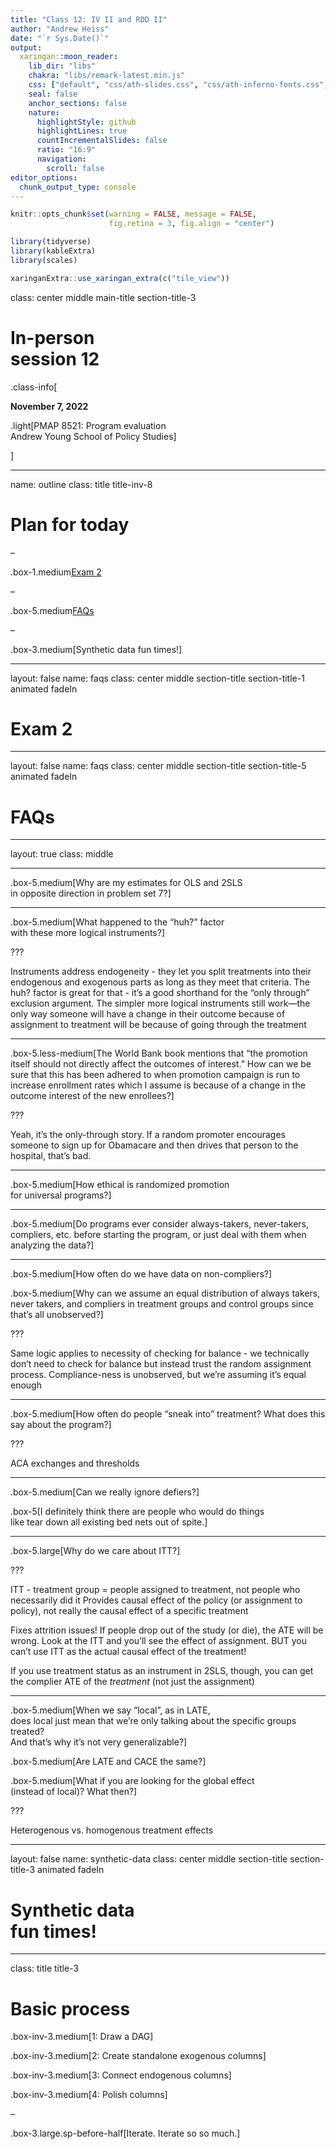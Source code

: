 ```yaml
---
title: "Class 12: IV II and RDD II"
author: "Andrew Heiss"
date: "`r Sys.Date()`"
output:
  xaringan::moon_reader:
    lib_dir: "libs"
    chakra: "libs/remark-latest.min.js"
    css: ["default", "css/ath-slides.css", "css/ath-inferno-fonts.css", "css/animate.css"]
    seal: false
    anchor_sections: false
    nature:
      highlightStyle: github
      highlightLines: true
      countIncrementalSlides: false
      ratio: "16:9"
      navigation:
        scroll: false
editor_options: 
  chunk_output_type: console
---
```


```r
knitr::opts_chunk$set(warning = FALSE, message = FALSE, 
                      fig.retina = 3, fig.align = "center")
```

```r
library(tidyverse)
library(kableExtra)
library(scales)
```

```r
xaringanExtra::use_xaringan_extra(c("tile_view"))
```

class: center middle main-title section-title-3

# In-person<br>session 12

.class-info[

**November 7, 2022**

.light[PMAP 8521: Program evaluation<br>
Andrew Young School of Policy Studies
]

]

---

name: outline
class: title title-inv-8

# Plan for today

--

.box-1.medium[Exam 2]

--

.box-5.medium[FAQs]

--

.box-3.medium[Synthetic data fun times!]

---

layout: false
name: faqs
class: center middle section-title section-title-1 animated fadeIn

# Exam 2

---

layout: false
name: faqs
class: center middle section-title section-title-5 animated fadeIn

# FAQs

---

layout: true
class: middle

---

.box-5.medium[Why are my estimates for OLS and 2SLS<br>in opposite direction in problem set 7?]

---

.box-5.medium[What happened to the "huh?" factor<br>with these more logical instruments?]

???

Instruments address endogeneity - they let you split treatments into their endogenous and exogenous parts as long as they meet that criteria. The huh? factor is great for that - it’s a good shorthand for the “only through” exclusion argument. The simpler more logical instruments still work—the only way someone will have a change in their outcome because of assignment to treatment will be because of going through the treatment

---

.box-5.less-medium[The World Bank book mentions that "the promotion itself should not directly affect the outcomes of interest." How can we be sure that this has been adhered to when promotion campaign is run to increase enrollment rates which I assume is because of a change in the outcome interest of the new enrollees?]

???

Yeah, it’s the only-through story. If a random promoter encourages someone to sign up for Obamacare and then drives that person to the hospital, that’s bad.

---

.box-5.medium[How ethical is randomized promotion<br>for universal programs?]

---

.box-5.medium[Do programs ever consider always-takers, never-takers, compliers, etc. before starting the program, or just deal with them when analyzing the data?]

---

.box-5.medium[How often do we have data on non-compliers?]

.box-5.medium[Why can we assume an equal distribution of always takers, never takers, and compliers in treatment groups and control groups since that's all unobserved?]

???

Same logic applies to necessity of checking for balance - we technically don’t need to check for balance but instead trust the random assignment process. Compliance-ness is unobserved, but we’re assuming it’s equal enough

---

.box-5.medium[How often do people "sneak into" treatment? What does this say about the program?]

???

ACA exchanges and thresholds

---

.box-5.medium[Can we really ignore defiers?]

.box-5[I definitely think there are people who would do things<br>like tear down all existing bed nets out of spite.]

---

.box-5.large[Why do we care about ITT?]

???

ITT - treatment group = people assigned to treatment, not people who necessarily did it
Provides causal effect of the policy (or assignment to policy), not really the causal effect of a specific treatment

Fixes attrition issues! If people drop out of the study (or die), the ATE will be wrong. Look at the ITT and you’ll see the effect of assignment. BUT you can’t use ITT as the actual causal effect of the treatment!

If you use treatment status as an instrument in 2SLS, though, you can get the complier ATE of the *treatment* (not just the assignment)

---

.box-5.medium[When we say "local", as in LATE,<br>does local just mean that we're only talking about the specific groups treated?<br>And that's why it's not very generalizable?]

.box-5.medium[Are LATE and CACE the same?]

.box-5.medium[What if you are looking for the global effect<br>(instead of local)? What then?]

???

Heterogenous vs. homogenous treatment effects

---

layout: false
name: synthetic-data
class: center middle section-title section-title-3 animated fadeIn

# Synthetic data<br>fun times!

---

class: title title-3

# Basic process

.box-inv-3.medium[1: Draw a DAG]

.box-inv-3.medium[2: Create standalone exogenous columns]

.box-inv-3.medium[3: Connect endogenous columns]

.box-inv-3.medium[4: Polish columns]

--

.box-3.large.sp-before-half[Iterate. Iterate so so much.]
